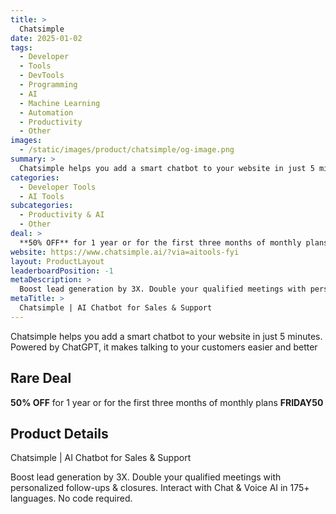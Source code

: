 ```yaml
---
title: >
  Chatsimple
date: 2025-01-02
tags:
  - Developer
  - Tools
  - DevTools
  - Programming
  - AI
  - Machine Learning
  - Automation
  - Productivity
  - Other
images:
  - /static/images/product/chatsimple/og-image.png
summary: >
  Chatsimple helps you add a smart chatbot to your website in just 5 minutes. Powered by ChatGPT, it makes talking to your customers easier and better
categories:
  - Developer Tools
  - AI Tools
subcategories:
  - Productivity & AI
  - Other
deal: >
  **50% OFF** for 1 year or for the first three months of monthly plans **FRIDAY50**
website: https://www.chatsimple.ai/?via=aitools-fyi
layout: ProductLayout
leaderboardPosition: -1
metaDescription: >
  Boost lead generation by 3X. Double your qualified meetings with personalized follow-ups & closures. Interact with Chat & Voice AI in 175+ languages. No code required.
metaTitle: >
  Chatsimple | AI Chatbot for Sales & Support
---
```

Chatsimple helps you add a smart chatbot to your website in just 5 minutes. Powered by ChatGPT, it makes talking to your customers easier and better

## Rare Deal

**50% OFF** for 1 year or for the first three months of monthly plans **FRIDAY50**

## Product Details

Chatsimple | AI Chatbot for Sales & Support

Boost lead generation by 3X. Double your qualified meetings with personalized follow-ups & closures. Interact with Chat & Voice AI in 175+ languages. No code required.
